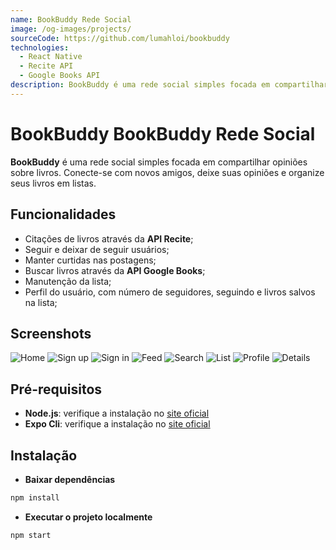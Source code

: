 ```yaml
---
name: BookBuddy Rede Social
image: /og-images/projects/
sourceCode: https://github.com/lumahloi/bookbuddy
technologies:
  - React Native
  - Recite API
  - Google Books API
description: BookBuddy é uma rede social simples focada em compartilhar opiniões sobre livros. Conecte-se com novos amigos, deixe suas opiniões e organize seus livros em listas.
---
```


# BookBuddy BookBuddy Rede Social
**BookBuddy** é uma rede social simples focada em compartilhar opiniões sobre livros. Conecte-se com novos amigos, deixe suas opiniões e organize seus livros em listas.

## Funcionalidades
- Citações de livros através da **API Recite**;
- Seguir e deixar de seguir usuários;
- Manter curtidas nas postagens;
- Buscar livros através da **API Google Books**;
- Manutenção da lista;
- Perfil do usuário, com número de seguidores, seguindo e livros salvos na lista;

## Screenshots
![Home](/og-images/projects/bookbuddy-1.png)
![Sign up](/og-images/projects/bookbuddy-2.png)
![Sign in](/og-images/projects/bookbuddy-3.png)
![Feed](/og-images/projects/bookbuddy-3.png)
![Search](/og-images/projects/bookbuddy-4.png)
![List](/og-images/projects/bookbuddy-5.png)
![Profile](/og-images/projects/bookbuddy-6.png)
![Details](/og-images/projects/bookbuddy-7.png)

## Pré-requisitos
- **Node.js**: verifique a instalação no [site oficial](https://nodejs.org/en/download)
- **Expo Cli**: verifique a instalação no [site oficial](https://docs.expo.dev/workflow/expo-cli/)

## Instalação
- **Baixar dependências**
```bash
npm install
```

- **Executar o projeto localmente**
```bash
npm start
```